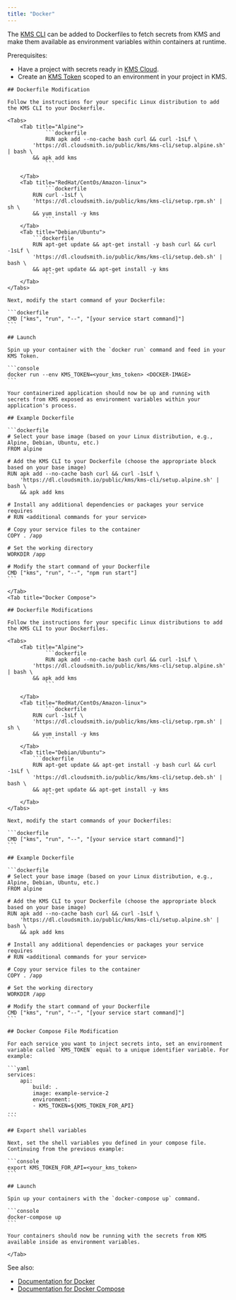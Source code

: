 ```yaml
---
title: "Docker"
---
```


The [KMS CLI](/cli/overview) can be added to Dockerfiles to fetch secrets from KMS and make them available as environment variables within containers at runtime.

Prerequisites:

- Have a project with secrets ready in [KMS Cloud](https://kms.lux.network).
- Create an [KMS Token](/documentation/platform/token) scoped to an environment in your project in KMS.


<Tabs>
    <Tab title="Docker">
    
    ## Dockerfile Modification

    Follow the instructions for your specific Linux distribution to add the KMS CLI to your Dockerfile.

    <Tabs>
        <Tab title="Alpine">
                ```dockerfile
                RUN apk add --no-cache bash curl && curl -1sLf \
            'https://dl.cloudsmith.io/public/kms/kms-cli/setup.alpine.sh' | bash \
            && apk add kms
                ```

        </Tab>
        <Tab title="RedHat/CentOs/Amazon-linux">
                ```dockerfile
            RUN curl -1sLf \
            'https://dl.cloudsmith.io/public/kms/kms-cli/setup.rpm.sh' | sh \ 
            && yum install -y kms
                ```
        </Tab>
        <Tab title="Debian/Ubuntu">
            ```dockerfile
            RUN apt-get update && apt-get install -y bash curl && curl -1sLf \
            'https://dl.cloudsmith.io/public/kms/kms-cli/setup.deb.sh' | bash \
            && apt-get update && apt-get install -y kms
                ```
        </Tab>
    </Tabs>
    
    Next, modify the start command of your Dockerfile:

    ```dockerfile
    CMD ["kms", "run", "--", "[your service start command]"]
    ```

    ## Launch
    
    Spin up your container with the `docker run` command and feed in your KMS Token.

    ```console
    docker run --env KMS_TOKEN=<your_kms_token> <DOCKER-IMAGE>
    ```
    
    Your containerized application should now be up and running with secrets from KMS exposed as environment variables within your application's process.
    
    ## Example Dockerfile
    
    ```dockerfile
    # Select your base image (based on your Linux distribution, e.g., Alpine, Debian, Ubuntu, etc.)
    FROM alpine

    # Add the KMS CLI to your Dockerfile (choose the appropriate block based on your base image)
    RUN apk add --no-cache bash curl && curl -1sLf \
        'https://dl.cloudsmith.io/public/kms/kms-cli/setup.alpine.sh' | bash \
        && apk add kms

    # Install any additional dependencies or packages your service requires
    # RUN <additional commands for your service>

    # Copy your service files to the container
    COPY . /app

    # Set the working directory
    WORKDIR /app

    # Modify the start command of your Dockerfile
    CMD ["kms", "run", "--", "npm run start"]
    ```
    
    </Tab>
    <Tab title="Docker Compose">
    
    ## Dockerfile Modifications

    Follow the instructions for your specific Linux distributions to add the KMS CLI to your Dockerfiles.

    <Tabs>
        <Tab title="Alpine">
                ```dockerfile
                RUN apk add --no-cache bash curl && curl -1sLf \
            'https://dl.cloudsmith.io/public/kms/kms-cli/setup.alpine.sh' | bash \
            && apk add kms
                ```

        </Tab>
        <Tab title="RedHat/CentOs/Amazon-linux">
                ```dockerfile
            RUN curl -1sLf \
            'https://dl.cloudsmith.io/public/kms/kms-cli/setup.rpm.sh' | sh \ 
            && yum install -y kms
                ```
        </Tab>
        <Tab title="Debian/Ubuntu">
            ```dockerfile
            RUN apt-get update && apt-get install -y bash curl && curl -1sLf \
            'https://dl.cloudsmith.io/public/kms/kms-cli/setup.deb.sh' | bash \
            && apt-get update && apt-get install -y kms
                ```
        </Tab>
    </Tabs>
    
    Next, modify the start commands of your Dockerfiles:

    ```dockerfile
    CMD ["kms", "run", "--", "[your service start command]"]
    ```
    
    ## Example Dockerfile
    
    ```dockerfile
    # Select your base image (based on your Linux distribution, e.g., Alpine, Debian, Ubuntu, etc.)
    FROM alpine

    # Add the KMS CLI to your Dockerfile (choose the appropriate block based on your base image)
    RUN apk add --no-cache bash curl && curl -1sLf \
        'https://dl.cloudsmith.io/public/kms/kms-cli/setup.alpine.sh' | bash \
        && apk add kms

    # Install any additional dependencies or packages your service requires
    # RUN <additional commands for your service>

    # Copy your service files to the container
    COPY . /app

    # Set the working directory
    WORKDIR /app

    # Modify the start command of your Dockerfile
    CMD ["kms", "run", "--", "[your service start command]"]
    ```
    
    ## Docker Compose File Modification
    
    For each service you want to inject secrets into, set an environment variable called `KMS_TOKEN` equal to a unique identifier variable. For example:
    
    ```yaml
    services:
        api:
            build: .
            image: example-service-2
            environment:
            - KMS_TOKEN=${KMS_TOKEN_FOR_API}
    ...
    ```

    ## Export shell variables
    
    Next, set the shell variables you defined in your compose file. Continuing from the previous example:

    ```console
    export KMS_TOKEN_FOR_API=<your_kms_token>
    ```
    
    ## Launch

    Spin up your containers with the `docker-compose up` command.

    ```console
    docker-compose up
    ```
    
    Your containers should now be running with the secrets from KMS available inside as environment variables.

    </Tab>
</Tabs>

See also:

- [Documentation for Docker](/integrations/platforms/docker)
- [Documentation for Docker Compose](/integrations/platforms/docker-compose)
